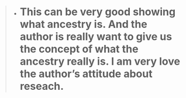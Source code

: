 >
- # **This can be very good showing what ancestry is. And the author is really want to give us the concept of what the ancestry really is. I am very love the author's attitude about reseach.**

